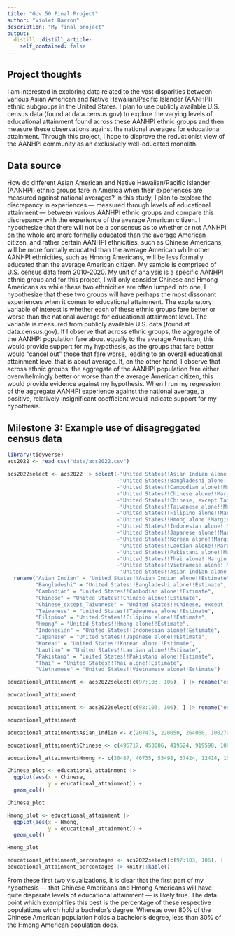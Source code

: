 ```yaml
---
title: "Gov 50 Final Project"
author: "Violet Barron"
description: "My final project"
output:
  distill::distill_article:
    self_contained: false
---
```




## Project thoughts

I am interested in exploring data related to the vast disparities between various Asian American and Native Hawaiian/Pacific Islander (AANHPI) ethnic subgroups in the United States. I plan to use publicly available U.S. census data (found at data.census.gov) to explore the varying levels of educational attainment found across these AANHPI ethnic groups and then measure these observations against the national averages for educational attainment. Through this project, I hope to disprove the reductionist view of the AANHPI community as an exclusively  well-educated monolith.

## Data source

How do different Asian American and Native Hawaiian/Pacific Islander (AANHPI) ethnic groups fare in America when their experiences are measured against national averages? In this study, I plan to explore the discrepancy in experiences — measured through levels of educational attainment — between various AANHPI ethnic groups and compare this discrepancy with the experience of the average American citizen. I hypothesize that there will not be a consensus as to whether or not AANHPI on the whole are more formally educated than the average American citizen, and rather certain AANHPI ethnicities, such as Chinese Americans, will be more formally educated than the average American while other AANHPI ethnicities, such as Hmong Americans, will be less formally educated than the average American citizen. My sample is comprised of U.S. census data from 2010-2020. My unit of analysis is a specific AANHPI ethnic group and for this project, I will only consider Chinese and Hmong Americans as while these two ethnicities are often lumped into one, I hypothesize that these two groups will have perhaps the most dissonant experiences when it comes to educational attainment. The explanatory variable of interest is whether each of these ethnic groups fare better or worse than the national average for educational attainment level. The variable is measured from publicly available U.S. data (found at data.census.gov). If I observe that across ethnic groups, the aggregate of the AANHPI population fare about equally to the average American, this would provide support for my hypothesis, as the groups that fare better would "cancel out" those that fare worse, leading to an overall educational attainment level that is about average. If, on the other hand, I observe that across ethnic groups, the aggregate of the AANHPI population fare either overwhelmingly better or worse than the average American citizen, this would provide evidence against my hypothesis. When I run my regression of the aggregate AANHPI experience against the national average, a positive, relatively insignificant coefficient would indicate support for my hypothesis.

## Milestone 3: Example use of disagreggated census data

```r
library(tidyverse)
acs2022 <- read_csv("data/acs2022.csv")

acs2022select <- acs2022 |> select(-"United States!!Asian Indian alone!!Margin of Error",
                                   -"United States!!Bangladeshi alone!!Margin of Error",
                                   -"United States!!Cambodian alone!!Margin of Error",
                                   -"United States!!Chinese alone!!Margin of Error",
                                   -"United States!!Chinese, except Taiwanese alone!!Margin of Error",
                                   -"United States!!Taiwanese alone!!Margin of Error",
                                   -"United States!!Filipino alone!!Margin of Error",
                                   -"United States!!Hmong alone!!Margin of Error",
                                   -"United States!!Indonesian alone!!Margin of Error",
                                   -"United States!!Japanese alone!!Margin of Error",
                                   -"United States!!Korean alone!!Margin of Error",
                                   -"United States!!Laotian alone!!Margin of Error",
                                   -"United States!!Pakistani alone!!Margin of Error",
                                   -"United States!!Thai alone!!Margin of Error",
                                   -"United States!!Vietnamese alone!!Margin of Error",
                                   -"United States!!Asian Indian alone or in any combination!!Estimate":-"United States!!Nepalese alone or in any combination!!Margin of Error") |>
  rename("Asian_Indian" = "United States!!Asian Indian alone!!Estimate",
         "Bangladeshi" = "United States!!Bangladeshi alone!!Estimate",
         "Cambodian" = "United States!!Cambodian alone!!Estimate",
         "Chinese" = "United States!!Chinese alone!!Estimate",
         "Chinese_except_Taiwanese" = "United States!!Chinese, except Taiwanese alone!!Estimate",
         "Taiwanese" = "United States!!Taiwanese alone!!Estimate",
         "Filipino" = "United States!!Filipino alone!!Estimate",
         "Hmong" = "United States!!Hmong alone!!Estimate",
         "Indonesian" = "United States!!Indonesian alone!!Estimate",
         "Japanese" = "United States!!Japanese alone!!Estimate",
         "Korean" = "United States!!Korean alone!!Estimate",
         "Laotian" = "United States!!Laotian alone!!Estimate",
         "Pakistani" = "United States!!Pakistani alone!!Estimate",
         "Thai" = "United States!!Thai alone!!Estimate",
         "Vietnamese" = "United States!!Vietnamese alone!!Estimate")

educational_attainment <- acs2022select[c(97:103, 106), ] |> rename("educational_attainment" = "Label (Grouping)")

educational_attainment

educational_attainment <- acs2022select[c(98:103, 106), ] |> rename("educational_attainment" = "Label (Grouping)")

educational_attainment

educational_attainment$Asian_Indian <- c(207475, 220050, 264060, 1002799, 1452330, 2936097, 2451986)

educational_attainment$Chinese <- c(496717, 453086, 419524, 919598, 1067271, 2859481, 1986869)

educational_attainment$Hmong <- c(30487, 46735, 55498, 37424, 12414, 152072, 49838)

Chinese_plot <- educational_attainment |>
  ggplot(aes(x = Chinese,
             y = educational_attainment)) +
  geom_col()

Chinese_plot

Hmong_plot <- educational_attainment |>
  ggplot(aes(x = Hmong,
             y = educational_attainment)) +
  geom_col()

Hmong_plot
```

```r
educational_attainment_percentages <- acs2022select[c(97:103, 106), ] |> rename("educational_attainment" = "Label (Grouping)")
educational_attainment_percentages |> knitr::kable()
```

From these first two visualizations, it is clear that the first part of my hypothesis — that Chinese Americans and Hmong Americans will have quite disparate levels of educational attainment — is likely true. The data point which exemplifies this best is the percentage of these respective populations which hold a bachelor's degree. Whereas over 80% of the Chinese American population holds a bachelor's degree, less than 30% of the Hmong American population does.

